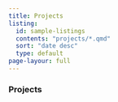 ```yaml
---
title: Projects
listing:
  id: sample-listings
  contents: "projects/*.qmd"
  sort: "date desc"
  type: default
page-layour: full
---
```


### Projects

::: {#sample-listings}
:::

### 
